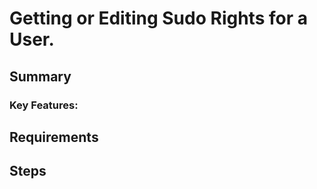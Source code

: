 # Getting or Editing Sudo Rights for a User.

## Summary


### Key Features:


## Requirements


## Steps




